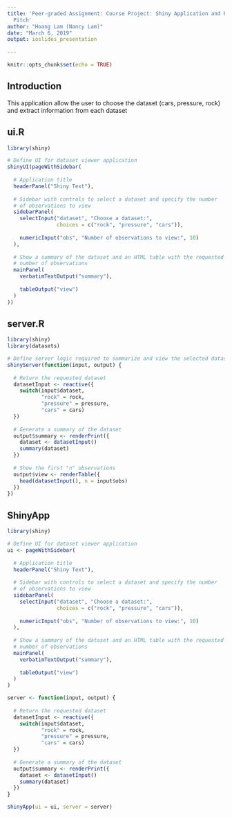 ---
title: 'Peer-graded Assignment: Course Project: Shiny Application and Reproducible
  Pitch'
author: "Hoang Lam (Nancy Lam)"
date: "March 6, 2019"
output: ioslides_presentation
  
---

```{r setup, include=FALSE}
knitr::opts_chunk$set(echo = TRUE)
```

## Introduction
This application allow the user to choose the dataset (cars, pressure, rock) and extract information from each dataset

## ui.R

```{r}

library(shiny)

# Define UI for dataset viewer application
shinyUI(pageWithSidebar(
  
  # Application title
  headerPanel("Shiny Text"),
  
  # Sidebar with controls to select a dataset and specify the number
  # of observations to view
  sidebarPanel(
    selectInput("dataset", "Choose a dataset:", 
                choices = c("rock", "pressure", "cars")),
    
    numericInput("obs", "Number of observations to view:", 10)
  ),
  
  # Show a summary of the dataset and an HTML table with the requested
  # number of observations
  mainPanel(
    verbatimTextOutput("summary"),
    
    tableOutput("view")
  )
))
```

## server.R

```{r}

library(shiny)
library(datasets)

# Define server logic required to summarize and view the selected dataset
shinyServer(function(input, output) {
  
  # Return the requested dataset
  datasetInput <- reactive({
    switch(input$dataset,
           "rock" = rock,
           "pressure" = pressure,
           "cars" = cars)
  })
  
  # Generate a summary of the dataset
  output$summary <- renderPrint({
    dataset <- datasetInput()
    summary(dataset)
  })
  
  # Show the first "n" observations
  output$view <- renderTable({
    head(datasetInput(), n = input$obs)
  })
})
```

## ShinyApp

```{r, echo=FALSE}

library(shiny)

# Define UI for dataset viewer application
ui <- pageWithSidebar(
  
  # Application title
  headerPanel("Shiny Text"),
  
  # Sidebar with controls to select a dataset and specify the number
  # of observations to view
  sidebarPanel(
    selectInput("dataset", "Choose a dataset:", 
                choices = c("rock", "pressure", "cars")),
    
    numericInput("obs", "Number of observations to view:", 10)
  ),
  
  # Show a summary of the dataset and an HTML table with the requested
  # number of observations
  mainPanel(
    verbatimTextOutput("summary"),
    
    tableOutput("view")
  )
)

server <- function(input, output) {
  
  # Return the requested dataset
  datasetInput <- reactive({
    switch(input$dataset,
           "rock" = rock,
           "pressure" = pressure,
           "cars" = cars)
  })
  
  # Generate a summary of the dataset
  output$summary <- renderPrint({
    dataset <- datasetInput()
    summary(dataset)
  })
}

shinyApp(ui = ui, server = server)
```

